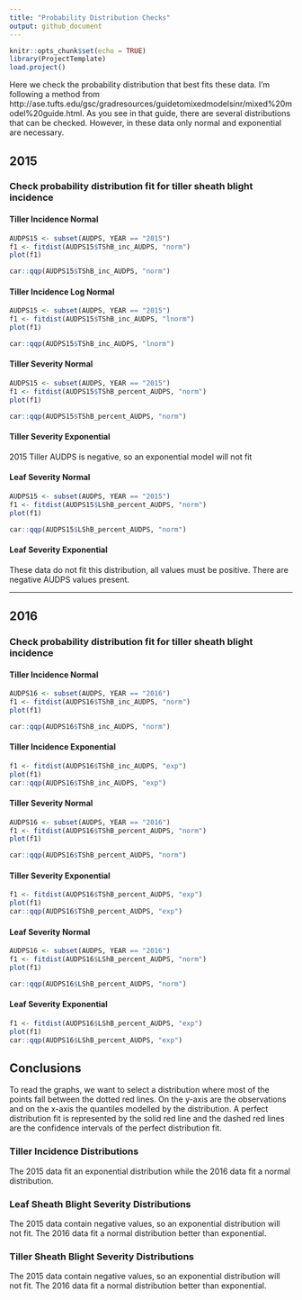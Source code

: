 ```yaml
---
title: "Probability Distribution Checks"
output: github_document
---
```


```r
knitr::opts_chunk$set(echo = TRUE)
library(ProjectTemplate)
load.project()
```

Here we check the probability distribution that best fits these data. I'm
following a method from
http://ase.tufts.edu/gsc/gradresources/guidetomixedmodelsinr/mixed%20model%20guide.html.
As you see in that guide, there are several distributions that can be checked.
However, in these data only normal and exponential are necessary.

## 2015

### Check probability distribution fit for tiller sheath blight incidence

#### Tiller Incidence Normal

```r
AUDPS15 <- subset(AUDPS, YEAR == "2015")
f1 <- fitdist(AUDPS15$TShB_inc_AUDPS, "norm")
plot(f1)

car::qqp(AUDPS15$TShB_inc_AUDPS, "norm")

```

#### Tiller Incidence Log Normal

```r
AUDPS15 <- subset(AUDPS, YEAR == "2015")
f1 <- fitdist(AUDPS15$TShB_inc_AUDPS, "lnorm")
plot(f1)

car::qqp(AUDPS15$TShB_inc_AUDPS, "lnorm")
```

#### Tiller Severity Normal

```r
AUDPS15 <- subset(AUDPS, YEAR == "2015")
f1 <- fitdist(AUDPS15$TShB_percent_AUDPS, "norm")
plot(f1)

car::qqp(AUDPS15$TShB_percent_AUDPS, "norm")
```

#### Tiller Severity Exponential

2015 Tiller AUDPS is negative, so an exponential model will not fit

#### Leaf Severity Normal

```r
AUDPS15 <- subset(AUDPS, YEAR == "2015")
f1 <- fitdist(AUDPS15$LShB_percent_AUDPS, "norm")
plot(f1)

car::qqp(AUDPS15$LShB_percent_AUDPS, "norm")
```

#### Leaf Severity Exponential

These data do not fit this distribution, all values must be positive. There are
negative AUDPS values present.

*******


## 2016

### Check probability distribution fit for tiller sheath blight incidence

#### Tiller Incidence Normal

```r
AUDPS16 <- subset(AUDPS, YEAR == "2016")
f1 <- fitdist(AUDPS16$TShB_inc_AUDPS, "norm")
plot(f1)

car::qqp(AUDPS16$TShB_inc_AUDPS, "norm")
```

#### Tiller Incidence Exponential

```r

f1 <- fitdist(AUDPS16$TShB_inc_AUDPS, "exp")
plot(f1)
car::qqp(AUDPS16$TShB_inc_AUDPS, "exp")
```

#### Tiller Severity Normal

```r
AUDPS16 <- subset(AUDPS, YEAR == "2016")
f1 <- fitdist(AUDPS16$TShB_percent_AUDPS, "norm")
plot(f1)

car::qqp(AUDPS16$TShB_percent_AUDPS, "norm")
```

#### Tiller Severity Exponential

```r

f1 <- fitdist(AUDPS16$TShB_percent_AUDPS, "exp")
plot(f1)
car::qqp(AUDPS16$TShB_percent_AUDPS, "exp")
```

#### Leaf Severity Normal

```r
AUDPS16 <- subset(AUDPS, YEAR == "2016")
f1 <- fitdist(AUDPS16$LShB_percent_AUDPS, "norm")
plot(f1)

car::qqp(AUDPS16$LShB_percent_AUDPS, "norm")
```

#### Leaf Severity Exponential

```r

f1 <- fitdist(AUDPS16$LShB_percent_AUDPS, "exp")
plot(f1)
car::qqp(AUDPS16$LShB_percent_AUDPS, "exp")
```

## Conclusions

To read the graphs, we want to select a distribution where most of the points
fall between the dotted red lines. On the y-axis are the observations and on the
x-axis the quantiles modelled by the distribution. A perfect distribution fit is
represented by the solid red line and the dashed red lines are the confidence
intervals of the perfect distribution fit.

### Tiller Incidence Distributions

The 2015 data fit an exponential distribution while the 2016 data fit a normal
distribution.

### Leaf Sheath Blight Severity Distributions

The 2015 data contain negative values, so an exponential distribution will not
fit. The 2016 data fit a normal distribution better than exponential.

### Tiller Sheath Blight Severity Distributions

The 2015 data contain negative values, so an exponential distribution will not
fit. The 2016 data fit a normal distribution better than exponential.
